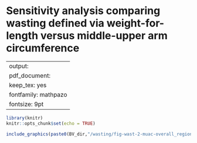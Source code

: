# Sensitivity analysis comparing wasting defined via weight-for-length versus middle-upper arm circumference {#muac}

---
output:
  pdf_document:
    keep_tex: yes
fontfamily: mathpazo
fontsize: 9pt
---

\raggedright


```r
library(knitr)
knitr::opts_chunk$set(echo = TRUE)
```

```r
include_graphics(paste0(BV_dir,"/wasting/fig-wast-2-muac-overall_region--allage-primary.png"))
```

